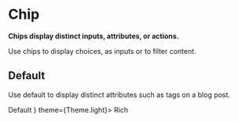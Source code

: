 
# Chip

**Chips display distinct inputs, attributes, or actions.**

Use chips to display choices, as inputs or to filter content.

## Default

Use default to display distinct attributes such as tags on a blog post.

<div className="demo-block">
    <div className="demo-block__content">
        <div className="demo-grid">
            <Chip theme={Theme.light} size={Size.m}>
                Default
            </Chip>
            <Chip before={<Icon icon={mdiEmail} />} theme={Theme.light}>
                Rich
            </Chip>
        </div>
    </div>
</div>
